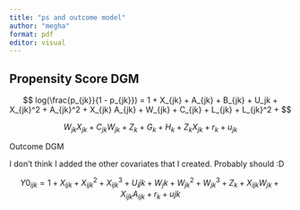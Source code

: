 ```yaml
---
title: "ps and outcome model"
author: "megha"
format: pdf
editor: visual
---
```


## Propensity Score DGM

$$
log(\frac{p_{jk}}{1 - p_{jk}}) = 1 + X_{jk} + A_{jk} + B_{jk} + U_jk + X_{jk}^2 + A_{jk}^2 + X_{jk} A_{jk} + W_{jk} + C_{jk} + L_{jk} + L_{jk}^2 + 
$$

$$
W_{jk} X_{jk} + C_{jk} W_{jk} + Z_k + G_k + H_k + Z_{k} X_{jk} + r_k + u_{jk} 
$$

Outcome DGM

I don't think I added the other covariates that I created. Probably should :D

$$
Y0_{ijk} = 1 + X_{ijk} + X_{ijk}^2 + X_{ijk}^3 + U_ijk + W_jk + W_{jk}^2 + W_{jk}^3 + Z_k + X_{ijk} W_{jk} + X_{ijk} A_{ijk} + r_k + u{jk}
$$
